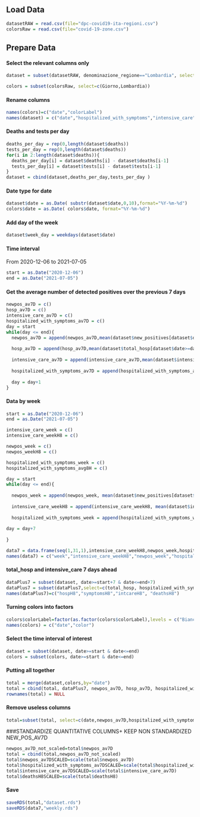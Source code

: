 ## Load Data

```r
datasetRAW = read.csv(file="dpc-covid19-ita-regioni.csv")
colorsRaw = read.csv(file="covid-19-zone.csv")
```

## Prepare Data



#### Select the relevant columns only

```r


dataset = subset(datasetRAW, denominazione_regione=="Lombardia", select=c(data, ricoverati_con_sintomi, terapia_intensiva, totale_ospedalizzati, nuovi_positivi, deceduti, tamponi))

colors = subset(colorsRaw, select=c(Giorno,Lombardia))

```

#### Rename columns

```r
names(colors)=c("date","colorLabel")
names(dataset) = c("date","hospitalized_with_symptoms","intensive_care","total_hosp","new_positives","deaths","tests")


```


#### Deaths and tests per day

```r
deaths_per_day = rep(0,length(dataset$deaths))
tests_per_day = rep(0,length(dataset$deaths))
for(i in 2:length(dataset$deaths)){
  deaths_per_day[i] = dataset$deaths[i] - dataset$deaths[i-1]
  tests_per_day[i] = dataset$tests[i] - dataset$tests[i-1]
}
dataset = cbind(dataset,deaths_per_day,tests_per_day )


```

#### Date type for date

```r
dataset$date = as.Date( substr(dataset$date,0,10),format="%Y-%m-%d")
colors$date = as.Date( colors$date, format="%Y-%m-%d")
```

#### Add day of the week
```r
dataset$week_day = weekdays(dataset$date)
```

#### Time interval

From 2020-12-06 to 2021-07-05

```r
start = as.Date("2020-12-06")
end = as.Date("2021-07-05")
```

#### Get the average number of detected positives over the previous 7 days

```r
newpos_av7D = c()
hosp_av7D = c()
intensive_care_av7D = c()
hospitalized_with_symptoms_av7D = c()
day = start
while(day <= end){
  newpos_av7D = append(newpos_av7D,mean(dataset$new_positives[dataset$date>=day-7 & dataset$date <= day-1]))
  
  hosp_av7D = append(hosp_av7D,mean(dataset$total_hosp[dataset$date>=day-7 & dataset$date <= day-1]))
  
  intensive_care_av7D = append(intensive_care_av7D,mean(dataset$intensive_care[dataset$date>=day-7 & dataset$date <= day-1]))
  
  hospitalized_with_symptoms_av7D = append(hospitalized_with_symptoms_av7D,mean(dataset$hospitalized_with_symptoms[dataset$date>=day-7 & dataset$date <= day-1]))
  
  day = day+1
}
```


#### Data by week
```r
start = as.Date("2020-12-06")
end = as.Date("2021-07-05")

intensive_care_week = c() 
intensive_care_weekH8 = c() 

newpos_week = c()
newpos_weekH8 = c()

hospitalized_with_symptoms_week = c()
hospitalized_with_symptoms_avg8H = c()

day = start
while(day <= end){
   
  newpos_week = append(newpos_week, mean(dataset$new_positives[dataset$date>=day-7 & dataset$date <= day-1]))
  
  intensive_care_weekH8 = append(intensive_care_weekH8, mean(dataset$intensive_care[dataset$date>=day & dataset$date <= day+6]))
  
  hospitalized_with_symptoms_week = append(hospitalized_with_symptoms_week,mean(dataset$hospitalized_with_symptoms[dataset$date>=day-7 & dataset$date <= day-1]))
  
day = day+7
  
}

data7 = data.frame(seq(1,31,1),intensive_care_weekH8,newpos_week,hospitalized_with_symptoms_week)
names(data7) = c("week","intensive_care_weekH8","newpos_week","hospitalized_with_symptoms_week")

```


#### total_hosp and intensive_care 7 days ahead

```r
dataPlus7 = subset(dataset, date>=start+7 & date<=end+7)
dataPlus7 = subset(dataPlus7,select=c(total_hosp, hospitalized_with_symptoms, intensive_care, deaths_per_day))
names(dataPlus7)=c("hospH8","symptomsH8","intcareH8", "deathsH8")
```

#### Turning colors into factors

```r
colors$colorLabel=factor(as.factor(colors$colorLabel),levels = c("Bianca","Gialla","Arancione","Rossa"))
names(colors) = c("date","color")
```

#### Select the time interval of interest

```r
dataset = subset(dataset, date>=start & date<=end)
colors = subset(colors, date>=start & date<=end)
```

#### Putting all together

```r
total = merge(dataset,colors,by="date")
total = cbind(total, dataPlus7, newpos_av7D, hosp_av7D, hospitalized_with_symptoms_av7D, intensive_care_av7D)
rownames(total) = NULL
```

#### Remove useless columns

```r
total=subset(total, select=c(date,newpos_av7D,hospitalized_with_symptoms_av7D,intensive_care_av7D,color,deathsH8))
```

###STANDARDIZE QUANTITATIVE COLUMNS+ KEEP NON STANDARDIZED NEW_POS_AV7D
```r
newpos_av7D_not_scaled=total$newpos_av7D
total = cbind(total,newpos_av7D_not_scaled)
total$newpos_av7DSCALED=scale(total$newpos_av7D)
total$hospitalized_with_symptoms_av7DSCALED=scale(total$hospitalized_with_symptoms_av7D)
total$intensive_care_av7DSCALED=scale(total$intensive_care_av7D)
total$deathsH8SCALED=scale(total$deathsH8)
```



#### Save 
```r
saveRDS(total,"dataset.rds")
saveRDS(data7,"weekly.rds")

```
